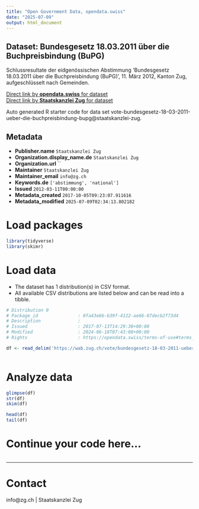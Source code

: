 ```yaml
---
title: "Open Government Data, opendata.swiss"
date: "2025-07-09"
output: html_document
---
```


## Dataset: Bundesgesetz 18.03.2011 über die Buchpreisbindung (BuPG)

Schlussresultate der eidgenössischen Abstimmung 'Bundesgesetz 18.03.2011 über die Buchpreisbindung (BuPG)', 11. März 2012, Kanton Zug, aufgeschlüsselt nach Gemeinden.

[Direct link by **opendata.swiss** for dataset](https://opendata.swiss/de/dataset/bundesgesetz-18-03-2011-uber-die-buchpreisbindung-bupg)<br>
[Direct link by **Staatskanzlei Zug** for dataset](https://wab.zug.ch/vote/bundesgesetz-18-03-2011-ueber-die-buchpreisbindung-bupg/data)

Auto generated R starter code for data set vote-bundesgesetz-18-03-2011-ueber-die-buchpreisbindung-bupg@staatskanzlei-zug.

## Metadata

- **Publisher.name** `Staatskanzlei Zug`
- **Organization.display_name.de** `Staatskanzlei Zug`
- **Organization.url** ``
- **Maintainer** `Staatskanzlei Zug`
- **Maintainer_email** `info@zg.ch`
- **Keywords.de** `['abstimmung', 'national']`
- **Issued** `2012-03-11T00:00:00`
- **Metadata_created** `2017-10-05T09:23:07.911616`
- **Metadata_modified** `2025-07-09T02:34:13.802182`


# Load packages

```r

library(tidyverse)
library(skimr)

```

# Load data

-   The dataset has 1 distribution(s) in CSV format.
-   All available CSV distributions are listed below and can be read into a tibble.

```r

# Distribution 0
# Package_id               : 0fa43ebb-b39f-4122-ae66-07decb2f73d4
# Description              : 
# Issued                   : 2017-07-13T14:29:38+00:00
# Modified                 : 2024-06-18T07:43:08+00:00
# Rights                   : https://opendata.swiss/terms-of-use#terms_by

df <- read_delim('https://wab.zug.ch/vote/bundesgesetz-18-03-2011-ueber-die-buchpreisbindung-bupg/data-csv')



```

# Analyze data

```r

glimpse(df)
str(df)
skim(df)

head(df)
tail(df)

```

# Continue your code here...

```r

```

------------------------------------------------------------------------

# Contact

info@zg.ch | Staatskanzlei Zug
